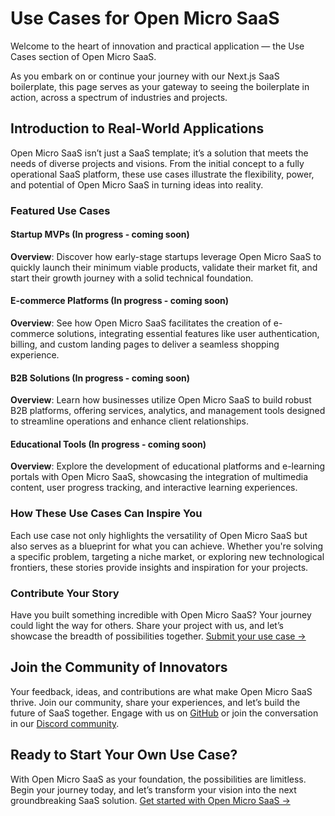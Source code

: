 # Use Cases for Open Micro SaaS

Welcome to the heart of innovation and practical application — the Use Cases section of Open Micro SaaS.

As you embark on or continue your journey with our Next.js SaaS boilerplate, this page serves as your gateway to seeing the boilerplate in action, across a spectrum of industries and projects.

## Introduction to Real-World Applications

Open Micro SaaS isn’t just a SaaS template; it’s a solution that meets the needs of diverse projects and visions. From the initial concept to a fully operational SaaS platform, these use cases illustrate the flexibility, power, and potential of Open Micro SaaS in turning ideas into reality.

### Featured Use Cases

#### Startup MVPs (In progress - coming soon)

**Overview**: Discover how early-stage startups leverage Open Micro SaaS to quickly launch their minimum viable products, validate their market fit, and start their growth journey with a solid technical foundation.

#### E-commerce Platforms (In progress - coming soon)

**Overview**: See how Open Micro SaaS facilitates the creation of e-commerce solutions, integrating essential features like user authentication, billing, and custom landing pages to deliver a seamless shopping experience.

#### B2B Solutions (In progress - coming soon)

**Overview**: Learn how businesses utilize Open Micro SaaS to build robust B2B platforms, offering services, analytics, and management tools designed to streamline operations and enhance client relationships.

#### Educational Tools (In progress - coming soon)

**Overview**: Explore the development of educational platforms and e-learning portals with Open Micro SaaS, showcasing the integration of multimedia content, user progress tracking, and interactive learning experiences.

### How These Use Cases Can Inspire You

Each use case not only highlights the versatility of Open Micro SaaS but also serves as a blueprint for what you can achieve. Whether you're solving a specific problem, targeting a niche market, or exploring new technological frontiers, these stories provide insights and inspiration for your projects.

### Contribute Your Story

Have you built something incredible with Open Micro SaaS? Your journey could light the way for others. Share your project with us, and let’s showcase the breadth of possibilities together. [Submit your use case →](/contribute)

## Join the Community of Innovators

Your feedback, ideas, and contributions are what make Open Micro SaaS thrive. Join our community, share your experiences, and let’s build the future of SaaS together. Engage with us on [GitHub](https://github.com/product-makers-hub/open-micro-saas) or join the conversation in our [Discord community](https://discord.gg/BSn25bXyG9).

## Ready to Start Your Own Use Case?

With Open Micro SaaS as your foundation, the possibilities are limitless. Begin your journey today, and let’s transform your vision into the next groundbreaking SaaS solution. [Get started with Open Micro SaaS →](/getting-started)
